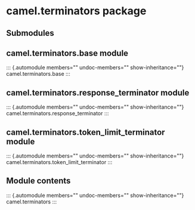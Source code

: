 # camel.terminators package

## Submodules

## camel.terminators.base module

::: {.automodule members="" undoc-members="" show-inheritance=""}
camel.terminators.base
:::

## camel.terminators.response_terminator module

::: {.automodule members="" undoc-members="" show-inheritance=""}
camel.terminators.response_terminator
:::

## camel.terminators.token_limit_terminator module

::: {.automodule members="" undoc-members="" show-inheritance=""}
camel.terminators.token_limit_terminator
:::

## Module contents

::: {.automodule members="" undoc-members="" show-inheritance=""}
camel.terminators
:::
